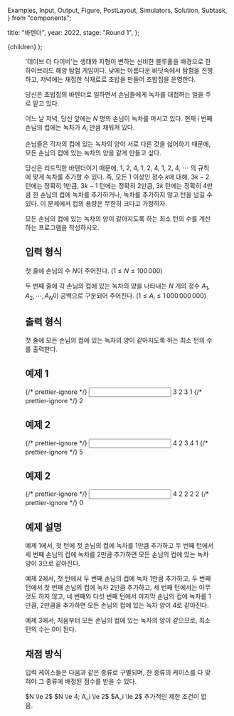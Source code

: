   Examples,
  Input,
  Output,
  Figure,
  PostLayout,
  Simulators,
  Solution,
  Subtask,
} from "components";

  title: "바텐더",
  year: 2022,
  stage: "Round 1",
};

  <PostLayout meta={meta}>{children}</PostLayout>
);

<Figure
  src="/2022/bartender1-8a1ff2a64ddd.png"
  width={800}
/>

'데이브 더 다이버'는 생태와 지형이 변하는 신비한 블루홀을 배경으로 한 
하이브리드 해양 탐험 게임이다.
낮에는 아름다운 바닷속에서 탐험을 진행하고, 저녁에는 채집한 식재료로
초밥을 만들어 초밥집을 운영한다.

<div style={{ display: "flex" }}>
  <Figure
    src="/2022/bartender2-36d93c60da5c.png"
    width={350}
  />
  <Figure
    src="/2022/bartender3-4dade4baee88.png"
    width={350}
  />
</div>

당신은 초밥집의 바텐더로 일하면서 손님들에게 녹차를 대접하는 일을 
주로 맡고 있다.

어느 날 저녁, 당신 앞에는 $N$ 명의 손님이 녹차를 마시고 있다.
현재 $i$ 번째 손님의
컵에는 녹차가 $A_i$ 만큼 채워져 있다.

손님들은 각자의 컵에 있는 녹차의 양이 서로
다른 것을 싫어하기 때문에,
모든 손님의 컵에 있는 녹차의 양을 같게 만들고 싶다.

당신은 리드믹한 바텐더이기 때문에,
$1$, $2$, $4$, $1$, $2$, $4$, $1$, $2$, $4$, $\cdots$
의 규칙에 맞게 녹차를 추가할 수 있다.
즉, 모든 $1$ 이상인 정수 $k$에 대해, $3k - 2$ 턴에는 정확히
$1$만큼, $3k - 1$ 턴에는 정확히 $2$만큼,
$3k$ 턴에는 정확히 $4$만큼 한 손님의 컵에 녹차를 추가하거나,
녹차를 추가하지 않고 턴을 넘길 수 있다.
이 문제에서 컵의 용량은 무한히 크다고 가정하자.

모든 손님의 컵에 있는 녹차의 양이 같아지도록 하는
최소 턴의 수를 계산하는 프로그램을 작성하시오.


## 입력 형식

첫 줄에 손님의 수 $N$이 주어진다. ($1 \le N \le 100\,000$)

두 번째 줄에 각 손님의 컵에 있는 녹차의 양을 나타내는 $N$ 개의 정수
$A_1, A_2, \cdots, A_N$이 공백으로 구분되어 주어진다.
($1 \le A_i \le 1\,000\,000\,000$)

## 출력 형식

첫 줄에 모든 손님의 컵에 있는 녹차의 양이 같아지도록 하는
최소 턴의 수를 출력한다.

## 예제 1

<Examples>
  {/* prettier-ignore */}
  <Input>
3
2 3 1
  </Input>
  {/* prettier-ignore */}
  <Output>
2
  </Output>
</Examples>

## 예제 2

<Examples>
  {/* prettier-ignore */}
  <Input>
4
2 3 4 1
  </Input>
  {/* prettier-ignore */}
  <Output>
5
  </Output>
</Examples>

## 예제 2

<Examples>
  {/* prettier-ignore */}
  <Input>
4
2 2 2 2
  </Input>
  {/* prettier-ignore */}
  <Output>
0
  </Output>
</Examples>

## 예제 설명

예제 1에서, 첫 턴에 첫 손님의 컵에 녹차를 $1$만큼 추가하고
두 번째 턴에서 세 번째 손님의 컵에 녹차를 $2$만큼 추가하면
모든 손님의 컵에 있는 녹차 양이 $3$으로 같아진다.

예제 2에서, 첫 턴에서 두 번째 손님의 컵에 녹차 $1$만큼 추가하고,
두 번째 턴에서 첫 번째 손님의 컵에 녹차 $2$만큼 추가하고,
세 번째 턴에서는 아무것도 하지 않고,
네 번째와 다섯 번째 턴에서 마지막 손님의 컵에 녹차를
$1$만큼, $2$만큼을 추가하면
모든 손님의 컵에 있는 녹차 양이 $4$로 같아진다.

예제 3에서, 처음부터 모든 손님의 컵에 있는 녹차의 양이 같으므로,
최소 턴의 수는 $0$이 된다.

## 채점 방식

입력 케이스들은 다음과 같은 종류로 구별되며, 한 종류의 케이스를 다 맞혀야 그 종류에 배정된 점수를 받을 수 있다.

<Subtask index={1} score={11}>
  $N \le 2$ 
</Subtask>
<Subtask index={2} score={17}>
  $N \le 4; A_i \le 2$
</Subtask>
<Subtask index={3} score={29}>
  $A_i \le 2$
</Subtask>
<Subtask index={4} score={43}>
  추가적인 제한 조건이 없음.
</Subtask>
